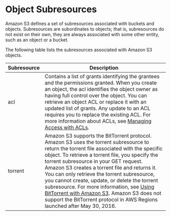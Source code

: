 # Object Subresources<a name="ObjectAndSoubResource"></a>

Amazon S3 defines a set of subresources associated with buckets and objects\. Subresources are subordinates to objects; that is, subresources do not exist on their own, they are always associated with some other entity, such as an object or a bucket\. 

 The following table lists the subresources associated with Amazon S3 objects\.


| Subresource | Description | 
| --- | --- | 
| acl | Contains a list of grants identifying the grantees and the permissions granted\. When you create an object, the acl identifies the object owner as having full control over the object\. You can retrieve an object ACL or replace it with an updated list of grants\. Any update to an ACL requires you to replace the existing ACL\. For more information about ACLs, see [Managing Access with ACLs](S3_ACLs_UsingACLs.mdx)\. | 
| torrent | Amazon S3 supports the BitTorrent protocol\. Amazon S3 uses the torrent subresource to return the torrent file associated with the specific object\. To retrieve a torrent file, you specify the torrent subresource in your GET request\. Amazon S3 creates a torrent file and returns it\. You can only retrieve the torrent subresource, you cannot create, update, or delete the torrent subresource\. For more information, see [Using BitTorrent with Amazon S3](S3Torrent.mdx)\.  Amazon S3 does not support the BitTorrent protocol in AWS Regions launched after May 30, 2016\.  | 